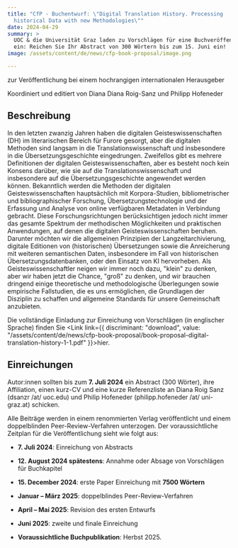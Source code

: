 ```yaml
---
title: "CfP - Buchentwurf: \"Digital Translation History. Processing
  historical Data with new Methodologies\""
date: 2024-04-29
summary: >
  UOC & die Universität Graz laden zu Vorschlägen für eine Buchveröffentlichung
  ein: Reichen Sie Ihr Abstract von 300 Wörtern bis zum 15. Juni ein!
image: /assets/content/de/news/cfp-book-proposal/image.png

---
```


zur Veröffentlichung bei einem hochrangigen internationalen Herausgeber

Koordiniert und editiert von Diana Diana Roig-Sanz und Philipp Hofeneder

## Beschreibung

In den letzten zwanzig Jahren haben die digitalen Geisteswissenschaften (DH) im literarischen Bereich für Furore gesorgt, aber die digitalen Methoden sind langsam in die Translationswissenschaft und insbesondere in die Übersetzungsgeschichte eingedrungen. Zweifellos gibt es mehrere Definitionen der digitalen Geisteswissenschaften, aber es besteht noch kein Konsens darüber, wie sie auf die Translationswissenschaft und insbesondere auf die Übersetzungsgeschichte angewendet werden können. Bekanntlich werden die Methoden der digitalen Geisteswissenschaften hauptsächlich mit Korpora-Studien, bibliometrischer und bibliographischer Forschung, Übersetzungstechnologie und der Erfassung und Analyse von online verfügbaren Metadaten in Verbindung gebracht. Diese Forschungsrichtungen berücksichtigen jedoch nicht immer das gesamte Spektrum der methodischen Möglichkeiten und praktischen Anwendungen, auf denen die digitalen Geisteswissenschaften beruhen. Darunter möchten wir die allgemeinen Prinzipien der Langzeitarchivierung, digitale Editionen von (historischen) Übersetzungen sowie die Anreicherung mit weiteren semantischen Daten, insbesondere im Fall von historischen Übersetzungsdatenbanken, oder den Einsatz von KI hervorheben. Als Geisteswissenschaftler neigen wir immer noch dazu, "klein" zu denken, aber wir haben jetzt die Chance, "groß" zu denken, und wir brauchen dringend einige theoretische und methodologische Überlegungen sowie empirische Fallstudien, die es uns ermöglichen, die Grundlagen der Disziplin zu schaffen und allgemeine Standards für unsere Gemeinschaft anzubieten.

Die vollständige Einladung zur Einreichung von Vorschlägen (in englischer Sprache) finden Sie <Link link={{ discriminant: "download", value: "/assets/content/de/news/cfp-book-proposal/book-proposal-digital-translation-history-1-1.pdf" }}>hier</Link>.

## Einreichungen

Autor:innen sollten bis zum **7. Juli 2024** ein Abstract (300 Wörter), ihre Affiliation, einen kurz-CV und eine kurze Referenzliste an Diana Roig Sanz (dsanzr /at/ uoc.edu) und Philip Hofeneder (philipp.hofeneder /at/ uni-graz.at) schicken.

Alle Beiträge werden in einem renommierten Verlag veröffentlicht und einem doppelblinden Peer-Review-Verfahren unterzogen. Der voraussichtliche Zeitplan für die Veröffentlichung sieht wie folgt aus:

* **7. Juli 2024**: Einreichung von Abstracts

* **12. August 2024 spätestens**: Annahme oder Absage von Vorschlägen für Buchkapitel

* **15. December 2024**: erste Paper Einreichung mit **7500 Wörtern**

* **Januar – März 2025**: doppelblindes Peer-Review-Verfahren

* **April – Mai 2025**: Revision des ersten Entwurfs

* **Juni 2025**: zweite und finale Einreichung

* **Voraussichtliche Buchpublikation**: Herbst 2025.
